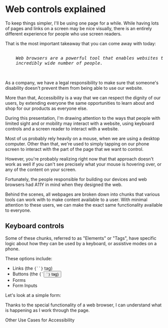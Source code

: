 
# Web controls explained

To keep things simpler, I'll be using one page for a while. While having lots of pages and links on a screen may be nice visually, there is an entirely different experience for people who use screen readers.

<p>
  That is the most important takeaway that you can come away with today: <br />
  <pre>
  <em>
    Web browsers are a powerful tool that enables websites to be useful to an
    incredibly wide number of people.
  </em>
  </pre>
</p>

As a company, we have a legal responsibility to make sure that someone's disability doesn't prevent them from being able to use our website.

More than that, Accessibility is a way that we can respect the dignity of our users, by extending everyone the same opportunities to learn about and shop for our products as everyone else.

During this presentation, I'm drawing attention to the ways that people with limited sight and or mobility may interact with a website, using keyboard controls and a screen reader to interact with a website.

Most of us probably rely heavily on a mouse, when we are using a desktop computer. Other than that, we're used to simply tapping on our phone screen to interact with the part of the page that we want to control.

However, you're probably realizing right now that that approach doesn't work as well if you can't see precisely what your mouse is hovering over, or any of the content on your screen.

Fortunately, the people responsible for building our devices and web browsers had A11Y in mind when they designed the web. 

Behind the scenes, all webpages are broken down into chunks that various tools can work with to make content available to a user. With minimal attention to these users, we can make the exact same functionality available to everyone.

## Keyboard controls

Some of these chunks, referred to as "Elements" or "Tags", have specific logic about how they can be used by a keyboard, or assistive modes on a phone.

These options include:
<ul>
    <li>Links (the <code>{`<a>`}</code> tag)</li>
    <li>Buttons (the <code>{`<button>`}</code> tag)</li>
    <li>Forms</li>
    <li>Form Inputs</li>
</ul>

Let's look at a simple form:

<ExampleForm />

Thanks to the special functionality of a web browser, I can understand what is happening as I work through the page.

<Link to="/4">Other Use Cases for Accessibility</Link>
